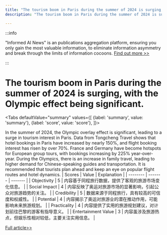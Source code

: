 ```yaml
---
title: "The tourism boom in Paris during the summer of 2024 is surging, with the Olympic effect being significant."
description: "The tourism boom in Paris during the summer of 2024 is surging, with the Olympic effect being significant."

---
```



:::info

"Informed AI News" is an publications aggregation platform, ensuring you only gain the most valuable information, to eliminate information asymmetry and break through the limits of information cocoons.  [Find out more >>](/)

:::

# The tourism boom in Paris during the summer of 2024 is surging, with the Olympic effect being significant.


<Tabs
	defaultValue="summary"
	values={[
	{label: 'summary', value: 'summary'},
	{label: 'score', value: 'score'},
]}>
<TabItem value="summary">


In the summer of 2024, the Olympic overlay effect is significant, leading to a surge in tourism interest in Paris. Data from Tongcheng Travel shows that hotel bookings in Paris have increased by nearly 150%, and flight booking interest has risen by over 70%. France and Germany have become hotspots for European group tours, with bookings increasing by 225% year-over-year. During the Olympics, there is an increase in family travel, leading to higher demand for Chinese-speaking guides and transportation. It is recommended that tourists plan ahead and keep an eye on popular flight routes and hotel dynamics.
</TabItem>
<TabItem value="score">
	| Scores     | Value   | Explanation |
	| -------- | ------- | ------- |
	| Objectivity  | 5    | 内容基于同程旅行数据，提供了客观的旅游市场变化信息。    |
	| Social Impact | 4     | 内容反映了奥运对旅游市场的显著影响，引起公众对旅游趋势的关注。    |
	| Credibility    | 5    | 数据来源于同程旅行，具有较高的可信度和权威性。    |
	| Potential    | 4    | 内容揭示了奥运对旅游业的潜在推动作用，可能影响未来旅游规划。    |
	| Practicality    | 4    | 内容提供了实用的旅游规划建议，对计划前往巴黎的游客有指导意义。    |
	| Entertainment Value    | 3    | 内容虽涉及旅游热点，但娱乐性相对较低，主要关注实用信息。    |
</TabItem>
</Tabs>

[Full article>>](https://readhub.cn/topic/8aTwKQtfASE)
